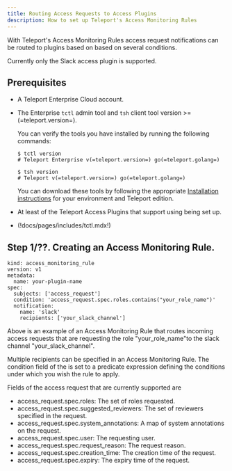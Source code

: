 ```yaml
---
title: Routing Access Requests to Access Plugins
description: How to set up Teleport's Access Monitoring Rules
---
```


With Teleport's Access Monitoring Rules access request notifications
can be routed to plugins based on based on several conditions.

Currently only the Slack access plugin is supported.

## Prerequisites

- A Teleport Enterprise Cloud account.

- The Enterprise `tctl` admin tool and `tsh` client tool version >= (=teleport.version=). 
  
  You can verify the tools you have installed by running the following commands:

  ```code
  $ tctl version
  # Teleport Enterprise v(=teleport.version=) go(=teleport.golang=)
  
  $ tsh version
  # Teleport v(=teleport.version=) go(=teleport.golang=)
  ```

  You can download these tools by following the appropriate [Installation 
  instructions](../../installation.mdx#linux) for your environment and Teleport edition.

- At least of the Teleport Access Plugins that support using being set up.

- (!docs/pages/includes/tctl.mdx!)

## Step 1/??. Creating an Access Monitoring Rule.

```
kind: access_monitoring_rule
version: v1
metadata:
  name: your-plugin-name
spec:
  subjects: ['access_request']
  condition: 'access_request.spec.roles.contains("your_role_name")'
  notification:
    name: 'slack'
    recipients: ['your_slack_channel']
```

Above is an example of an Access Monitoring Rule that routes incoming access requests
that are requesting the role "your_role_name"to the slack channel "your_slack_channel".

Multiple recipients can be specified in an Access Monitoring Rule.
The condition field of the is set to a predicate expression defining the conditions
under which you wish the rule to apply.

Fields of the access request that are currently supported are
- access_request.spec.roles: The set of roles requested.
- access_request.spec.suggested_reviewers: The set of reviewers specified in the request.
- access_request.spec.system_annotations: A map of system annotations on the request.
- access_request.spec.user: The requesting user.
- access_request.spec.request_reason: The request reason.
- access_request.spec.creation_time: The creation time of the request.
- access_request.spec.expiry: The expiry time of the request.
